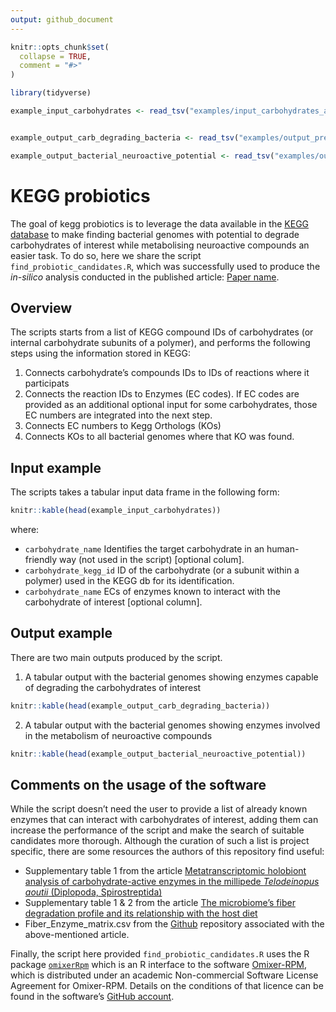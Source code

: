 ```yaml
---
output: github_document
---
```


<!-- README.md is generated from README.Rmd. Please edit that file -->

```r
knitr::opts_chunk$set(
  collapse = TRUE,
  comment = "#>"
)

library(tidyverse)

example_input_carbohydrates <- read_tsv("examples/input_carbohydrates_and_degrading_enzymes.tsv")


example_output_carb_degrading_bacteria <- read_tsv("examples/output_prebiotic_degrading_bacteria.tsv")

example_output_bacterial_neuroactive_potential <- read_tsv("examples/output_bacterial_neuroactive_potential.tsv")


```

# KEGG probiotics

<!-- badges: start -->
<!-- badges: end -->

The goal of kegg probiotics is to leverage the data available in the [KEGG database](https://www.genome.jp/kegg/) to make finding bacterial genomes with potential to degrade carbohydrates of interest while metabolising neuroactive compounds an easier task. To do so, here we share the script `find_probiotic_candidates.R`, which was successfully used to produce the *in-silico* analysis conducted in the published article: [Paper name](link to paper).

## Overview

The scripts starts from a list of KEGG compound IDs of carbohydrates (or internal carbohydrate subunits of a polymer), and performs the following steps using the information stored in KEGG:

1.    Connects carbohydrate's compounds IDs to IDs of reactions where it participats
2.    Connects the reaction IDs to Enzymes (EC codes). If EC codes are provided as an additional optional input for some carbohydrates, those EC numbers are integrated into the next step.
3.    Connects EC numbers to Kegg Orthologs (KOs)
4.    Connects KOs to all bacterial genomes where that KO was found.


## Input example

The scripts takes a tabular input data frame in the following form:

```r
knitr::kable(head(example_input_carbohydrates))


```

where:

-  `carbohydrate_name` Identifies the target carbohydrate in an human-friendly way (not used in the script) [optional colum].
-  `carbohydrate_kegg_id` ID of the carbohydrate (or a subunit within a polymer) used in the KEGG db for its identification.
-  `carbohydrate_name` ECs of enzymes known to interact with the carbohydrate of interest [optional column].



## Output example

There are two main outputs produced by the script.

1)    A tabular output with the bacterial genomes showing enzymes capable of degrading the carbohydrates of interest

```r
knitr::kable(head(example_output_carb_degrading_bacteria))

```

2)    A tabular output with the bacterial genomes showing enzymes involved in the metabolism of neuroactive compounds

```r
knitr::kable(head(example_output_bacterial_neuroactive_potential))

```



## Comments on the usage of the software

While the script doesn't need the user to provide a list of already known enzymes that can interact with carbohydrates of interest, adding them can increase the performance of the script and make the search of suitable candidates more thorough. Although the curation of such a list is project specific, there are some resources the authors of this repository find useful:

-   Supplementary table 1 from the article [Metatranscriptomic holobiont analysis of carbohydrate-active enzymes in the millipede *Telodeinopus aoutii* (Diplopoda, Spirostreptida)](https://www.frontiersin.org/journals/ecology-and-evolution/articles/10.3389/fevo.2022.931986/full)
-   Supplementary table 1 & 2 from the article [The microbiome’s fiber degradation profile and its relationship with the host diet](https://bmcbiol.biomedcentral.com/articles/10.1186/s12915-022-01461-6)
-   Fiber_Enzyme_matrix.csv from the [Github](https://github.com/borenstein-lab/IFDP) repository associated with the above-mentioned article.


Finally, the script here provided `find_probiotic_candidates.R` uses the R package [`omixerRpm`](https://github.com/omixer/omixer-rpmR) which is an R interface to the software [Omixer-RPM](https://github.com/raeslab/omixer-rpm), which is distributed under an academic Non-commercial Software License Agreement for Omixer-RPM. Details on the conditions of that licence can be found in the software's [GitHub account](https://github.com/raeslab/omixer-rpm?tab=License-1-ov-file).

